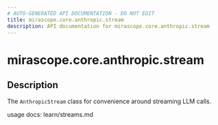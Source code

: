 ```yaml
---
# AUTO-GENERATED API DOCUMENTATION - DO NOT EDIT
title: mirascope.core.anthropic.stream
description: API documentation for mirascope.core.anthropic.stream
---
```


# mirascope.core.anthropic.stream

<ApiType type="Module" />

## Description

The `AnthropicStream` class for convenience around streaming LLM calls.

usage docs: learn/streams.md


